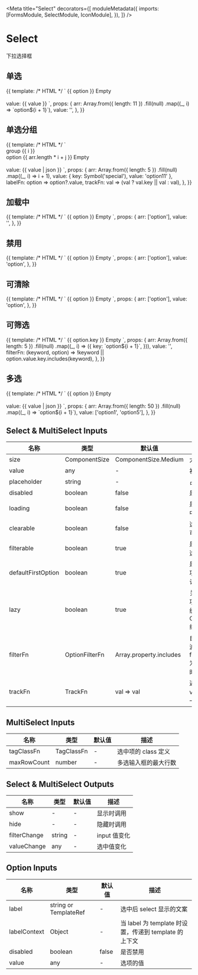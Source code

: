 

<Meta
  title="Select"
  decorators={[
    moduleMetadata({
      imports: [FormsModule, SelectModule, IconModule],
    }),
  ]}
/>

# Select

下拉选择框

## 单选

<Canvas>
  <Story name="Single" height="240px">
    {{
      template: /* HTML */ `
        <aui-select [(ngModel)]="value" placeholder="select a value">
          <ng-container *auiOptionContent>
            <aui-option
              *ngFor="let option of arr"
              [value]="option"
              [disabled]="option === 'option5'"
            >
              {{ option }}
            </aui-option>
          </ng-container>
          <aui-option-placeholder>Empty</aui-option-placeholder>
        </aui-select>
        <br />
        <br />
        value: {{ value }}
      `,
      props: {
        arr: Array.from({ length: 11 })
          .fill(null)
          .map((_, i) => `option${i + 1}`),
        value: '',
      },
    }}
  </Story>
</Canvas>

## 单选分组

<Canvas>
  <Story name="Group" height="360px">
    {{
      template: /* HTML */ `
        <aui-select [(ngModel)]="value" [labelFn]="labelFn" [trackFn]="trackFn">
          <aui-option-group *ngFor="let i of arr">
            <div auiOptionGroupTitle *ngIf="i !== 1">group {{ i }}</div>
            <aui-option
              *ngFor="let j of arr"
              [label]="'option' + (arr.length * i + j)"
              [value]="{ key: 'option' + (arr.length * i + j) }"
            >
              <aui-icon icon="sun"></aui-icon>
              option {{ arr.length * i + j }}
            </aui-option>
          </aui-option-group>
          <aui-option-placeholder>Empty</aui-option-placeholder>
        </aui-select>
        <br />
        <br />
        value: {{ value | json }}
      `,
      props: {
        arr: Array.from({ length: 5 })
          .fill(null)
          .map((_, i) => i + 1),
        value: { key: Symbol('special'), value: 'option11' },
        labelFn: option => option?.value,
        trackFn: val => (val ? val.key || val : val),
      },
    }}
  </Story>
</Canvas>

## 加载中

<Canvas>
  <Story name="Loading" height="100px">
    {{
      template: /* HTML */ `
        <aui-select [(ngModel)]="value" [loading]="true">
          <aui-option *ngFor="let option of arr" [value]="option">
            {{ option }}
          </aui-option>
          <aui-option-placeholder>Empty</aui-option-placeholder>
        </aui-select>
      `,
      props: {
        arr: ['option'],
        value: '',
      },
    }}
  </Story>
</Canvas>

## 禁用

<Canvas>
  <Story name="Disabled" height="100px">
    {{
      template: /* HTML */ `
        <aui-select [(ngModel)]="value" [disabled]="true">
          <aui-option *ngFor="let option of arr" [value]="option">
            {{ option }}
          </aui-option>
          <aui-option-placeholder>Empty</aui-option-placeholder>
        </aui-select>
      `,
      props: {
        arr: ['option'],
        value: 'option',
      },
    }}
  </Story>
</Canvas>

## 可清除

<Canvas>
  <Story name="Clearable" height="100px">
    {{
      template: /* HTML */ `
        <aui-select [(ngModel)]="value" [clearable]="true">
          <aui-option *ngFor="let option of arr" [value]="option">
            {{ option }}
          </aui-option>
          <aui-option-placeholder>Empty</aui-option-placeholder>
        </aui-select>
      `,
      props: {
        arr: ['option'],
        value: 'option',
      },
    }}
  </Story>
</Canvas>

## 可筛选

<Canvas>
  <Story name="Filterable" height="300px">
    {{
      template: /* HTML */ `
        <aui-select
          [(ngModel)]="value"
          [filterable]="true"
          [filterFn]="filterFn"
        >
          <aui-option
            *ngFor="let option of arr"
            [value]="option"
            [label]="option.key"
          >
            {{ option.key }}
          </aui-option>
          <aui-option-placeholder>Empty</aui-option-placeholder>
        </aui-select>
      `,
      props: {
        arr: Array.from({ length: 5 })
          .fill(null)
          .map((_, i) => ({
            key: `option${i + 1}`,
          })),
        value: '',
        filterFn: (keyword, option) =>
          !keyword || option.value.key.includes(keyword),
      },
    }}
  </Story>
</Canvas>

## 多选

<Canvas>
  <Story name="Multiple" height="240px">
    {{
      template: /* HTML */ `
        <aui-multi-select
          [(ngModel)]="value"
          [maxRowCount]="6"
          [allowSelectAll]="true"
          [clearable]="true"
        >
          <aui-option
            *ngFor="let option of arr"
            [value]="option"
            [disabled]="option === 'option5'"
          >
            {{ option }}
          </aui-option>
          <aui-option-placeholder>Empty</aui-option-placeholder>
        </aui-multi-select>
        <br />
        <br />
        value: {{ value | json }}
      `,
      props: {
        arr: Array.from({ length: 50 })
          .fill(null)
          .map((_, i) => `option${i + 1}`),
        value: ['option1', 'option5'],
      },
    }}
  </Story>
</Canvas>

## Select & MultiSelect Inputs

| 名称               | 类型           | 默认值                  | 描述                                      |
| ------------------ | -------------- | ----------------------- | ----------------------------------------- |
| size               | ComponentSize  | ComponentSize.Medium    | 大小                                      |
| value              | any            | -                       | 初始值                                    |
| placeholder        | string         | -                       | 占位文本                                  |
| disabled           | boolean        | false                   | 是否禁用                                  |
| loading            | boolean        | false                   | 是否加载中                                |
| clearable          | boolean        | false                   | 选项是否可清除                            |
| filterable         | boolean        | true                    | 是否支持选项过滤                          |
| defaultFirstOption | boolean        | true                    | 是否第一项作为默认选项                    |
| lazy               | boolean        | true                    | 关闭候选项时是否缓存 Option 组件          |
| filterFn           | OptionFilterFn | Array.property.includes | 自定义过滤方法，filterable 为 true 时设置 |
| trackFn            | TrackFn        | val => val              | 返回 value 唯一标识符                     |

## MultiSelect Inputs

| 名称        | 类型       | 默认值 | 描述                 |
| ----------- | ---------- | ------ | -------------------- |
| tagClassFn  | TagClassFn | -      | 选中项的 class 定义  |
| maxRowCount | number     | -      | 多选输入框的最大行数 |

## Select & MultiSelect Outputs

| 名称         | 类型   | 默认值 | 描述         |
| ------------ | ------ | ------ | ------------ |
| show         | -      | -      | 显示时调用   |
| hide         | -      | -      | 隐藏时调用   |
| filterChange | string | -      | input 值变化 |
| valueChange  | any    | -      | 选中值变化   |

## Option Inputs

| 名称         | 类型                  | 默认值 | 描述                                                  |
| ------------ | --------------------- | ------ | ----------------------------------------------------- |
| label        | string or TemplateRef | -      | 选中后 select 显示的文案                              |
| labelContext | Object                | -      | 当 label 为 template 时设置，传递到 template 的上下文 |
| disabled     | boolean               | false  | 是否禁用                                              |
| value        | any                   | -      | 选项的值                                              |
